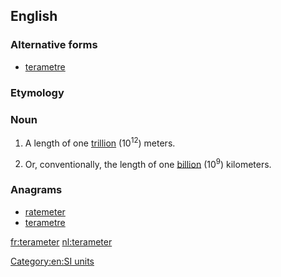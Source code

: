 ==English==

===Alternative forms===
* [[terametre]]

===Etymology===
{{prefix|tera|meter}}

===Noun===
{{en-noun}}

# {{US}} A length of one [[trillion]] (10<sup>12</sup>) meters.
# {{US}} Or, conventionally, the length of one [[billion]] (10<sup>9</sup>) kilometers.

===Anagrams===
* [[ratemeter#English|ratemeter]]
* [[terametre#English|terametre]]

[[Category:en:SI units]]

[[fr:terameter]]
[[nl:terameter]]
